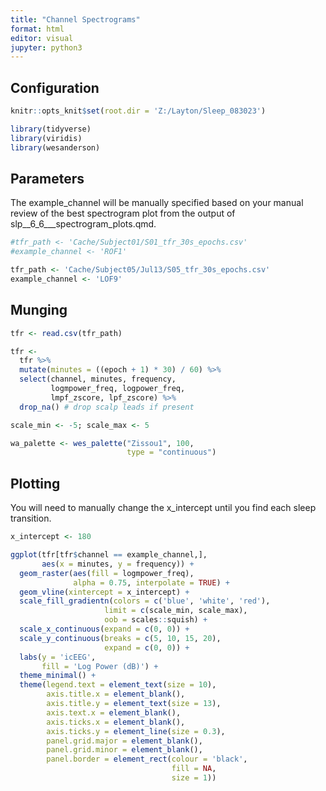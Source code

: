 ---
title: "Channel Spectrograms"
format: html
editor: visual
jupyter: python3
---

## Configuration

```{r, setup, include = FALSE}
knitr::opts_knit$set(root.dir = 'Z:/Layton/Sleep_083023')
```

```{r}
library(tidyverse)
library(viridis)
library(wesanderson)
```

## Parameters

The example_channel will be manually specified based on your manual review of the best spectrogram plot from the output of slp\_\_6_6\_\_\_spectrogram_plots.qmd.

```{r}
#tfr_path <- 'Cache/Subject01/S01_tfr_30s_epochs.csv'
#example_channel <- 'ROF1'

tfr_path <- 'Cache/Subject05/Jul13/S05_tfr_30s_epochs.csv'
example_channel <- 'LOF9'
```

## Munging

```{r}
tfr <- read.csv(tfr_path)

tfr <- 
  tfr %>%
  mutate(minutes = ((epoch + 1) * 30) / 60) %>%
  select(channel, minutes, frequency, 
         logmpower_freq, logpower_freq, 
         lmpf_zscore, lpf_zscore) %>%
  drop_na() # drop scalp leads if present
```

```{r}
scale_min <- -5; scale_max <- 5

wa_palette <- wes_palette("Zissou1", 100, 
                          type = "continuous")
```

## Plotting

You will need to manually change the x_intercept until you find each sleep transition.

```{r}
x_intercept <- 180

ggplot(tfr[tfr$channel == example_channel,], 
       aes(x = minutes, y = frequency)) +
  geom_raster(aes(fill = logmpower_freq),
              alpha = 0.75, interpolate = TRUE) +
  geom_vline(xintercept = x_intercept) +
  scale_fill_gradientn(colors = c('blue', 'white', 'red'),
                     limit = c(scale_min, scale_max),
                     oob = scales::squish) + 
  scale_x_continuous(expand = c(0, 0)) +
  scale_y_continuous(breaks = c(5, 10, 15, 20),
                     expand = c(0, 0)) +
  labs(y = 'icEEG', 
       fill = 'Log Power (dB)') +
  theme_minimal() + 
  theme(legend.text = element_text(size = 10),
        axis.title.x = element_blank(),
        axis.title.y = element_text(size = 13),
        axis.text.x = element_blank(),
        axis.ticks.x = element_blank(),
        axis.ticks.y = element_line(size = 0.3),
        panel.grid.major = element_blank(),
        panel.grid.minor = element_blank(),
        panel.border = element_rect(colour = 'black', 
                                    fill = NA, 
                                    size = 1))
```
